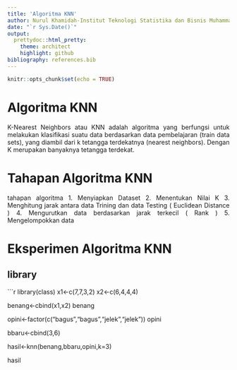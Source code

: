 ```yaml
---
title: 'Algoritma KNN'
author: Nurul Khamidah-Institut Teknologi Statistika dan Bisnis Muhammadiyah
date: "`r Sys.Date()`"
output:
  prettydoc::html_pretty:
    theme: architect
    highlight: github
bibliography: references.bib
---
```


```{=html}
<style>
body{
text-align: justify}
</style>
```
```r
knitr::opts_chunk$set(echo = TRUE)
```

# Algoritma KNN
K-Nearest Neighbors atau KNN adalah algoritma yang berfungsi untuk melakukan klasifikasi suatu data berdasarkan data pembelajaran (train data sets), yang diambil dari k tetangga terdekatnya (nearest neighbors). Dengan K merupakan banyaknya tetangga terdekat.


# Tahapan Algoritma KNN
tahapan algoritma 1. Menyiapkan Dataset
2. Menentukan Nilai K
3. Menghitung jarak antara data Trining dan data Testing ( Euclidean Distance )
4. Mengurutkan data berdasarkan jarak terkecil ( Rank )
5. Mengelompokkan data

# Eksperimen Algoritma KNN
## library
```r
library(class)
x1<-c(7,7,3,2)
x2<-c(6,4,4,4)

benang<-cbind(x1,x2)
benang

opini<-factor(c("bagus","bagus","jelek","jelek"))
opini

bbaru<-cbind(3,6)

hasil<-knn(benang,bbaru,opini,k=3)

hasil

